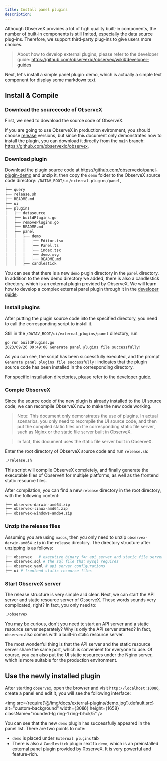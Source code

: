 ```yaml
---
title: Install panel plugins
description: 
---
```



Although ObserveX provides a lot of high quality built-in components, the number of built-in components is still limited, especially the data source plug-ins. Therefore, we support third-party plug-ins to give users more choices.

> About how to develop external plugins, please refer to the developer guide: https://github.com/observexio/observex/wiki#developer-guides

Next, let's install a simple panel plugin: demo, which is actually a simple text component for display some markdown text.

## Install & Compile

### Download the sourcecode of ObserveX

First, we need to download the source code of ObserveX. 

If you are going to use ObserveX in production evironment, you should choose [release](https://github.com/observexio/observex/releases) versions, but since this document only demonstrates how to install the plugin, you can download it directly from the `main` branch: https://github.com/observexio/observex,


### Download plugin

Download the plugin source code at https://github.com/observexio/panel-plugin-demo and unzip it, 
then copy the `demo` folder to the ObserveX source code directory: `/DATAV_ROOT/ui/external-plugins/panel`,


```bash
├── query
├── release.sh
├── README.md
├── ui
├── plugins
│   ├── datasource
│   ├── buildPlugins.go
│   ├── removePlugins.go
│   ├── README.md
│   ├── panel
│   │   ├── demo
│   │   │   ├── Editor.tsx
│   │   │   ├── Panel.ts
│   │   │   ├── index.tsx
│   │   │   ├── demo.svg
│   │   │   ├── README.md    
│   │   ├── candlestick
```

You can see that there is a new `demo` plugin directory in the `panel` directory. In addition to the new demo directory we added, there is also a candlestick directory, which is an external plugin provided by ObserveX. We will learn how to develop a complex external panel plugin through it in the [developer guide](https://github.com/observexio/observex/wiki).

### Install plugins


 After putting the plugin source code into the specified directory, you need to call the 
 corresponding script to install it. 

Still in the `/DATAV_ROOT/ui/external_plugins/panel` directory, run

```bash 
go run buildPlugins.go
2023/09/26 09:49:08 Generate panel plugins file successfully!
```

As you can see, the script has been successfully executed, and the prompt `Generate panel plugins file successfully!` indicates that the plugin source code has been installed in the corresponding directory.

For specific installation directories, please refer to the [developer guide](https://github.com/observexio/observex/wiki/Create-panel-plugin#installed-plugin-files).


### Compie ObserveX

Since the source code of the new plugin is already installed to the UI source code, we can recompile ObserveX now to make the new code working.

> Note: This document only demonstrates the use of plugins. In actual scenarios, you only need to recompile the UI source code, and then put the compiled static files on the corresponding static file server, such as Nginx or the static file server built in ObserveX. 

> In fact, this document uses the static file server built in ObserveX.

Enter the root directory of ObserveX source code and run `release.sh`:

```bash
./release.sh 
```

This script will compile ObserveX completely, and finally generate the executable files of ObserveX for multiple platforms, as well as the frontend static resource files.

After compilation, you can find a new `release` directory in the root directory, with the following content:

```bash
├── observex-darwin-amd64.zip
├── observex-linux-amd64.zip
├── observex-windows-amd64.zip
```

### Unzip the release files

Assuming you are using `macos`, then you only need to unzip `observex-darwin-amd64.zip` in the `release` directory. The directory structure after unzipping is as follows:

```bash 
├── observex   # executive binary for api server and static file server
├── observex.sql # the sql file that mysql requires
├── observex.yaml # api server configurations
├── ui # frontend static resource files
```

### Start ObserveX server

The release structure is very simple and clear. Next, we can start the API server and static resource server of ObserveX. These words sounds very complicated, right? In fact, you only need to:

```bash 
./observex
```

You may be curious, don't you need to start an API server and a static resource server separately? Why is only the API server started? In fact,  `observex` also comes with a built-in static resource server.

The most wonderful thing is that the API server and the static resource server share the same port, which is convenient for everyone to use. 
Of course, you can also put the UI static resources under the Nginx server, which is more suitable for the production environment.



## Use the newly installed plugin

After starting `observex`, open the browser and visit `http://localhost:10086`, create a panel end edit it, you will see the following interface:


<img src={require('@/img/docs/external-plugins/demo.jpg').default.src} alt="custom-background" width={3086} height={1658} className="rounded-lg ring-1 ring-black/5" />


You can see that the new `demo` plugin has successfully appeared in the panel list. There are two points to note:

- `demo` is placed under `External plugins` tab
- There is also a `Candlestick` plugin next to `demo`, which is an preinstalled external panel plugin provided by ObserveX. It is very powerful and feature-rich.

